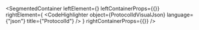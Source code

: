 
<SegmentedContainer
  leftElement={<ProtocolIdDesc />}
  leftContainerProps={{}}
  rightElement={
    <CodeHighlighter
      object={ProtocolIdVisualJson}
      language={"json"}
      title={"ProtocolId"}
    />
  }
  rightContainerProps={{}}
/>

<div
  class={"spacer"}
/>


